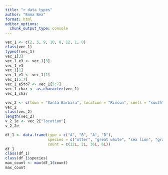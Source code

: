 ```yaml
---
title: "r data types"
author: "Emma Bea"
format: html
editor_options: 
  chunk_output_type: console
---
```


```r
vec_1 <- c(2, 5, 9, 10, 8, 12, 1, 0)
class(vec_1)
typeof(vec_1)
vec_1[3]
vec_1_e3 <- vec_1[3]
vec_1_e3
vec_1[1]
vec_1_e1 <- vec_1[1]
vec_1[5:7]
vec_1_e5to7 <- vec_1[5:7]
vec_1_char <- as.character(vec_1)
vec_1_char

```


```r
vec_2 <- c(town = "Santa Barbara", location = "Rincon", swell = "south")
vec_2
class(vec_2)
length(vec_2)
v_2_2e <- vec_2["location"]
v_2_2e
```


```r

df_1 <- data.frame(type = c("A", "B", "A", "D"),
                   species = c("otter", "great white", "sea lion", "gray whale"),
                   count = c(12L, 2L, 36L, 6L))
df_1                   
class(df_1)
class(df_1$species)
max_count <- max(df_1$count)
max_count

```


